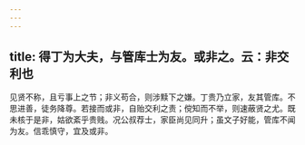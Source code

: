 ```yaml
---
---
---
```

title: 得丁为大夫，与管库士为友。或非之。云：非交利也
---



见贤不称，且亏事上之节；非义苟合，则涉黩下之嫌。丁贵乃立家，友其管库。不思进善，徒务降尊。若接而或非，自贻交利之责；傥知而不举，则速蔽贤之尤。既未核于是非，姑欲紊乎贵贱。况公叔荐士，家臣尚见同升；虽文子好能，管库不闻为友。信乖慎守，宜及或非。